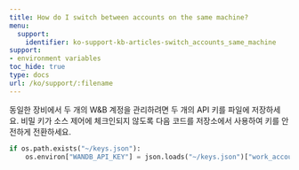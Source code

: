 ```yaml
---
title: How do I switch between accounts on the same machine?
menu:
  support:
    identifier: ko-support-kb-articles-switch_accounts_same_machine
support:
- environment variables
toc_hide: true
type: docs
url: /ko/support/:filename
---
```


동일한 장비에서 두 개의 W&B 계정을 관리하려면 두 개의 API 키를 파일에 저장하세요. 비밀 키가 소스 제어에 체크인되지 않도록 다음 코드를 저장소에서 사용하여 키를 안전하게 전환하세요.

```python
if os.path.exists("~/keys.json"):
    os.environ["WANDB_API_KEY"] = json.loads("~/keys.json")["work_account"]
```
